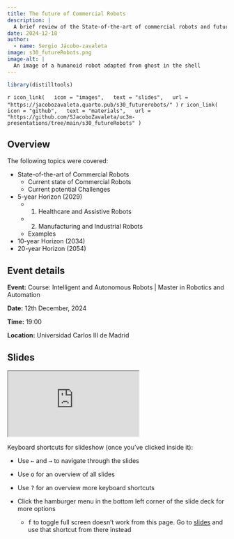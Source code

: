 ```yaml
---
title: The future of Commercial Robots
description: |
  A brief review of the State-of-the-art of commercial robots and future ones. 
date: 2024-12-18
author: 
  - name: Sergio Jácobo-zavaleta
image: s30_futureRobots.png
image-alt: |
  An image of a humanoid robot adapted from ghost in the shell 
---
```


```r
library(distilltools)
```

`r icon_link(
  icon = "images",
  text = "slides",
  url = "https://jacobozavaleta.quarto.pub/s30_futurerobots/"
)`
`r icon_link(
  icon = "github",
  text = "materials",
  url = "https://github.com/SJacoboZavaleta/uc3m-presentations/tree/main/s30_futureRobots"
)`


## Overview 

The following topics were covered:

- State-of-the-art of Commercial Robots 
    - Current state of Commercial Robots
    - Current potential Challenges
- 5-year Horizon (2029)
    - 1. Healthcare and Assistive Robots 
    - 2. Manufacturing and Industrial Robots  
    - Examples
- 10-year Horizon (2034)
- 20-year Horizon (2054)

## Event details

**Event:** Course: Intelligent and Autonomous Robots | Master in Robotics and Automation

**Date:**  12th December, 2024

**Time:** 19:00

**Location:** Universidad Carlos III de Madrid


## Slides

<iframe class="slide-deck ar4x3" src="https://jacobozavaleta.quarto.pub/s30_futurerobots/" title="Slide deck for the presentation">
</iframe>

Keyboard shortcuts for slideshow (once you've clicked inside it):

- Use <kbd>←</kbd> and <kbd>→</kbd> to navigate through the slides

- Use <kbd>o</kbd> for an overview of all slides

- Use <kbd>?</kbd> for an overview more keyboard shortcuts

- Click the hamburger menu in the bottom left corner of the slide deck for more options

  - <kbd>f</kbd> to toggle full screen doesn't work from this page. Go to [slides](https://ellakaye.github.io/2024-07-31-diverse/) and use that shortcut from there instead